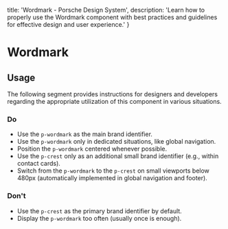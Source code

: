 
  title: 'Wordmark - Porsche Design System',
  description: 'Learn how to properly use the Wordmark component with best practices and guidelines for effective design and user experience.'
}

# Wordmark <ComponentStatus tagName="p-wordmark"></ComponentStatus>

<TableOfContents headings={[]} />

## Usage

The following segment provides instructions for designers and developers regarding the appropriate utilization of this
component in various situations.

### Do

- Use the `p-wordmark` as the main brand identifier.
- Use the `p-wordmark` only in dedicated situations, like global navigation.
- Position the `p-wordmark` centered whenever possible.
- Use the `p-crest` only as an additional small brand identifier (e.g., within contact cards).
- Switch from the `p-wordmark` to the `p-crest` on small viewports below 480px (automatically implemented in global
navigation and footer).

### Don't

- Use the `p-crest` as the primary brand identifier by default.
- Display the `p-wordmark` too often (usually once is enough).
